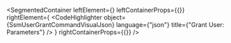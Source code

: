 
<SegmentedContainer
  leftElement={<SsmUserGrantCommandDesc />}
  leftContainerProps={{}}
  rightElement={
    <CodeHighlighter
      object={SsmUserGrantCommandVisualJson}
      language={"json"}
      title={"Grant User: Parameters"}
    />
  }
  rightContainerProps={{}}
/>
